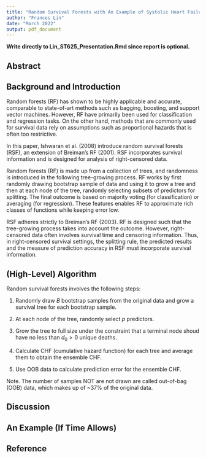 ```yaml
---
title: "Random Survival Forests with An Example of Systolic Heart Failure"
author: "Frances Lin"
date: "March 2022"
output: pdf_document
---
```


**Write directly to Lin_ST625_Presentation.Rmd since report is optional.**

## Abstract

## Background and Introduction 

Random forests (RF) has shown to be highly applicable and accurate, comparable to state-of-art methods such as bagging, boosting, and support vector machines. However, RF have primarily been used for classification and regression tasks. On the other hand, methods that are commonly used for survival data rely on assumptions such as proportional hazards that is often too restrictive.

In this paper, Ishwaran et al. (2008) introduce random survival forests (RSF), an extension of Breiman's RF (2001). RSF incorporates survival information and is designed for analysis of right-censored data. 

Random forests (RF) is made up from a collection of trees, and randomness is introduced in the following tree-growing process. RF works by first randomly drawing bootstrap sample of data and using it to grow a tree and then at each node of the tree, randomly selecting subsets of predictors for splitting. The final outcome is based on majority voting (for classification) or averaging (for regression). These features enables RF to approximate rich classes of functions while keeping error low. 

RSF adheres strictly to Breiman's RF (2003). RF is designed such that the tree-growing process takes into account the outcome. However, right-censored data often involves survival time and censoring information. Thus, in right-censored survival settings, the splitting rule, the predicted results and the measure of prediction accuracy in RSF must incorporate survival information. 

## (High-Level) Algorithm

Random survival forests involves the following steps: 

1. Randomly draw $B$ bootstrap samples from the original data and grow a survival tree for each bootstrap sample. 

2. At each node of the tree, randomly select $p$ predictors. 

3. Grow the tree to full size under the constraint that a terminal node shoud have no less than $d_0 > 0$ unique deaths. 

4. Calculate CHF (cumulative hazard function) for each tree and average them to obtain the ensemble CHF.

5. Use OOB data to calculate prediction error for the ensemble CHF. 

Note. The number of samples NOT are not drawn are called out-of-bag (OOB) data, which makes up of ~$37$% of the original data. 

## Discussion 

## An Example (If Time Allows)

## Reference

